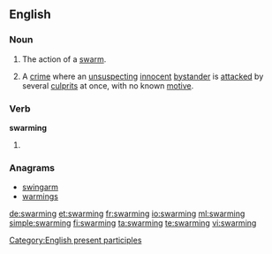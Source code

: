 ==English==

===Noun===
{{en-noun}}

# The action of a [[swarm]].
# {{colloquial|Canada}} A [[crime]] where an [[unsuspecting]] [[innocent]] [[bystander]] is [[attacked]] by several [[culprits]] at once, with no known [[motive]].

===Verb===
'''swarming'''
# {{present participle of|swarm}}

===Anagrams===
* [[swingarm#English|swingarm]]
* [[warmings#English|warmings]]

[[Category:English present participles]]

[[de:swarming]]
[[et:swarming]]
[[fr:swarming]]
[[io:swarming]]
[[ml:swarming]]
[[simple:swarming]]
[[fi:swarming]]
[[ta:swarming]]
[[te:swarming]]
[[vi:swarming]]